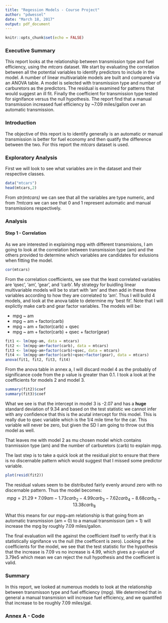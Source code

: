 ```yaml
---
title: "Regession Models - Course Project"
author: "pdwessel"
date: "March 18, 2017"
output: pdf_document
---
```


```r
knitr::opts_chunk$set(echo = FALSE)
```
### Executive Summary

This report looks at the relationship between transmission type and fuel efficiency, using the *mtcars* dataset. We start by evaluating the correlation between all the potential variables to identify predictors to include in the model. A number of linear multivariable models are built and compared via an ANOVA table. A model is selected with transmission type and number of carburetors as the predictors. The residual is examined for patterns that would suggest an ill fit. Finally the coefficient for transmission type tested for signifance versus the null hypothesis. The report find that a manual transmission increased fuel efficiency by ~7.09 miles/gallon over an automatic transmission.

### Introduction

The objective of this report is to identify generally is an automatic or manual transmission is better for fuel economy and then quatify the difference between the two. For this report the *mtcars* dataset is used.

### Exploratory Analysis

First we will look to see what variables are in the dataset and their respective classes. 
```r
data("mtcars")
head(mtcars,2)
```
From *str(mtcars)* we can see that all the variables are type numeric, and from *?mtcars* we can see that 0 and 1 represent automatic and manual transmissions respectively. 

### Analysis


#### Step 1 - Correlation

As we are interested in explaining mpg with different transmisions, I am going to look at the correlation between transmission type (am) and the others provided to determine which variables are candidates for exlusions when fitting the model.

```r
cor(mtcars)
```
From the correlation coefficients, we see that the least correlated variables are 'qsec', 'am', 'gear', and 'carb'. My strategy for buidling linear multivariable models will be to start with 'am' and then add in these three variables according to how they are correlated to 'am'. Thus I will build 4 models, and look at the anova table to determine my 'best fit'. Note that I will explictly make carb and gear factor variables. The models will be:

* mpg ~ am
* mpg ~ am + factor(carb)
* mpg ~ am + factor(carb) + qsec
* mpg ~ am + factor(carb) + qsec + factor(gear)

```r
fit1 <- lm(mpg~am, data = mtcars)
fit2 <- lm(mpg~am+factor(carb), data = mtcars)
fit3 <- lm(mpg~am+factor(carb)+qsec, data = mtcars)
fit4 <- lm(mpg~am+factor(carb)+qsec+factor(gear), data = mtcars)
anova(fit1, fit2, fit3, fit4)
```

From the anova table in annex a, I will discard model 4 as the probably of significance code from the p value is greater than 0.1. I took a look at the coefficients for models 2 and model 3. 

```r
summary(fit2)$coef
summary(fit3)$coef
```
What we see is that the intercept in model 3 is -2.07 and has a **huge** standard deviation of 9.34 and based on the test statistic we cannot infer with any confidence that this is the acutal intercept for this model. This is really due to qsec variable which is the 1/4 mile time for the car. This variable will never be zero, but given the SD I am going to throw out this model as well. 

That leaves me with model 2 as mu chosen model which contains tranmission type (am) and the number of carburetors (carb) to explain mpg.

The last step is to take a quick look at the residual plot to ensure that there is no discernable pattern which would suggest that I missed some predictor variable.

```r
plot(resid(fit2))
```
The residual values seem to be distributed fairly evenly around zero with no discernable pattern. Thus the model becomes: $$mpg = 21.29 + 7.09am -1.73carb_2 - 4.99carb_3 - 7.62carb_4 - 8.68carb_6 - 13.38carb_8$$

What this means for our mpg~am relationship is that going from an automatic transmission (am = 0) to a manual transmission (am = 1) will increase the mpg by roughly 7.09 miles/gallon. 

The final evaluation will the against the coefficient itself to verify that it is statistically signifance vs the null (the coefficent is zero). Looking at the coefficients for the model, we see that the test statistic for the hypothesis that the increase is 7.09 vs no increase is 4.99, which gives a p-value of 3.79e5 which mean we can reject the null hypothesis and the coefficient is valid.

### Summary

In this report, we looked at numerous models to look at the relationship between transmisson type and fuel efficiency (mpg). We determined that in general a manual transmision will increase fuel efficiency, and we quantifed that increase to be roughly 7.09 miles/gal.

### Annex A - Code
```r
```